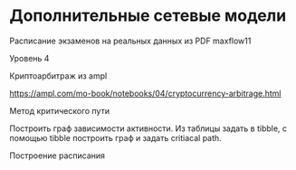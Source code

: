 # Дополнительные сетевые модели

Расписание экзаменов на реальных данных из PDF maxflow11

::: {.callout-note appearance="minimal"}
Уровень 4
:::

Криптоарбитраж из ampl

<https://ampl.com/mo-book/notebooks/04/cryptocurrency-arbitrage.html>

Метод критического пути

Построить граф зависимости активности. Из таблицы задать в tibble, с помощью tibble построить граф и задать critiacal path.

<!--Просто списко активности из тахи.-->



Построение расписания

